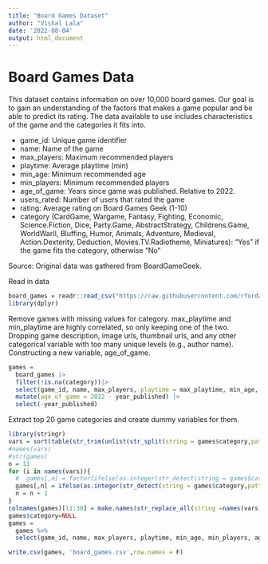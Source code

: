 ```yaml
---
title: "Board Games Dataset"
author: "Vishal Lala"
date: '2022-08-04'
output: html_document
---
```


# Board Games Data
This dataset contains information on over 10,000 board games. Our goal is to gain an understanding of the factors that makes a game popular and be able to predict its rating. The data available to use includes characteristics of the game and the categories it fits into. 
  
* game_id: Unique game identifier  
* name: Name of the game  
* max_players: Maximum recommended players  
* playtime: Average playtime (min)  
* min_age: Minimum recommended age  
* min_players: Minimum recommended players  
* age_of_game: Years since game was published. Relative to 2022.  
* users_rated: Number of users that rated the game  
* rating: Average rating on Board Games Geek (1-10)  
* category (CardGame, Wargame, Fantasy, Fighting, Economic, 
Science.Fiction, Dice, Party.Game, AbstractStrategy, 
Childrens.Game, WorldWarII, Bluffing, Humor, Animals, 
Adventure, Medieval, Action.Dexterity, 
Deduction, Movies.TV.Radiotheme, Miniatures): "Yes" if the game fits the category, otherwise "No"    

Source: Original data was gathered from BoardGameGeek.    

Read in data
```r
board_games = readr::read_csv("https://raw.githubusercontent.com/rfordatascience/tidytuesday/master/data/2019/2019-03-12/board_games.csv")
library(dplyr)
```

Remove games with missing values for category. max_playtime and min_playtime are highly correlated, so only keeping one of the two. Dropping game description, image urls, thumbnail urls, and any other categorical variable with too many unique levels (e.g., author name). Constructing a new variable, age_of_game. 
```r
games = 
  board_games |>
  filter(!is.na(category))|>
  select(game_id, name, max_players, playtime = max_playtime, min_age, min_players, year_published, category, users_rated, rating = average_rating) |>
  mutate(age_of_game = 2022 - year_published) |>
  select(-year_published)
```

Extract top 20 game categories and create dummy variables for them. 
```r
library(stringr)
vars = sort(table(str_trim(unlist(str_split(string = games$category,pattern = ',')))),decreasing = T)[1:20]
#names(vars)
#str(games)
n = 11
for (i in names(vars)){
  #  games[,n] = factor(ifelse(as.integer(str_detect(string = games$category,pattern = i))==1,"Yes","No"),labels = c('Yes','No'),ordered = T)
  games[,n] = ifelse(as.integer(str_detect(string = games$category,pattern = i))==1,"Yes","No")
  n = n + 1
}
colnames(games)[11:30] = make.names(str_replace_all(string =names(vars), pattern = c("[:space:]*", "\\\'"),replacement = ''))
games$category=NULL
games = 
  games %>% 
  select(game_id, name, max_players, playtime, min_age, min_players, age_of_game, users_rated, rating, everything())
```
```r
write.csv(games, 'board_games.csv',row.names = F)

```


